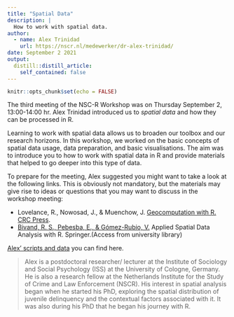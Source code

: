 ```yaml
---
title: "Spatial Data"
description: |
  How to work with spatial data.
author:
  - name: Alex Trinidad
    url: https://nscr.nl/medewerker/dr-alex-trinidad/
date: September 2 2021
output:
  distill::distill_article:
    self_contained: false
---
```



```r
knitr::opts_chunk$set(echo = FALSE)
```

The third meeting of the NSC-R Workshop was on Thursday September 2, 13:00-14:00 hr. Alex Trinidad introduced us to *spatial data* and how they can be processed in R. 
 
Learning to work with spatial data allows us to broaden our toolbox and our research horizons. In this workshop, we worked on the basic concepts of spatial data usage, data preparation, and basic visualisations. The aim was to introduce you to how to work with spatial data in R and provide materials that helped to go deeper into this type of data. 

To prepare for the meeting, Alex suggested you might want to take a look at the following links. This is obviously not mandatory, but the materials may give rise to ideas or questions that you may want to discuss in the workshop meeting:
 
- Lovelance, R., Nowosad, J., & Muenchow, J. [Geocomputation with R. CRC Press](https://geocompr.robinlovelace.net/).    
- [Bivand, R. S., Pebesba, E., & Gómez-Rubio, V.](https://link.springer.com/book/10.1007/978-1-4614-7618-4) Applied Spatial Data Analysis with R. Springer.(Access from university library)

[Alex' scripts and data](https://github.com/Jonkman1/NSC_R/tree/main/Meeting_3_SpatialData) you can find here.


> Alex is a postdoctoral researcher/ lecturer at the Institute of Sociology and Social Psychology (ISS) at the University of Cologne, Germany. He is also a research fellow at the Netherlands Institute for the Study of Crime and Law Enforcement (NSCR). His interest in spatial analysis began when he started his PhD, exploring the spatial distribution of juvenile delinquency and the contextual factors associated with it. It was also during his PhD that he began his journey with R. 
